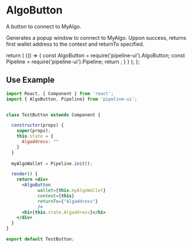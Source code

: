# AlgoButton

A button to connect to MyAlgo. 

Generates a popup window to connect to MyAlgo. Uppon success, returns first wallet address to the context and returnTo specified.


  return (
    <BrowserOnly>{() => {
      const AlgoButton = require('pipeline-ui').AlgoButton;
      const Pipeline = require('pipeline-ui').Pipeline;
      return <AlgoButton wallet={Pipeline.init()} />;
      }
    }
    </BrowserOnly>
    );
    };

<BrowserOnlyButton />

## Use Example  

```jsx
import React, { Component } from 'react';
import { AlgoButton, Pipeline} from 'pipeline-ui';


class TestButton extends Component {

  constructor(props) {
    super(props);
    this.state = {
      Algaddress: ""
    }
  }
  
  myAlgoWallet = Pipeline.init();

  render() {
    return <div>
      <AlgoButton 
            wallet={this.myAlgoWallet} 
            context={this} 
            returnTo={"Algaddress"} 
            />
      <h1>{this.state.Algaddress}</h1>
    </div>
  }
}

export default TestButton;
```